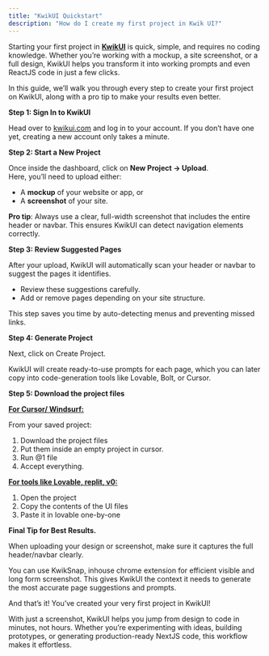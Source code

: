 ```yaml
---
title: "KwikUI Quickstart"
description: "How do I create my first project in Kwik UI?"
---
```


Starting your first project in [**KwikUI**](https://www.kwikui.com/) is quick, simple, and requires no coding knowledge. Whether you’re working with a mockup, a site screenshot, or a full design, KwikUI helps you transform it into working prompts and even ReactJS code in just a few clicks.

In this guide, we’ll walk you through every step to create your first project on KwikUI, along with a pro tip to make your results even better.

**Step 1: Sign In to KwikUI**

Head over to [kwikui.com](https://kwikui.com) and log in to your account. If you don’t have one yet, creating a new account only takes a minute.

**Step 2: Start a New Project**

Once inside the dashboard, click on **New Project → Upload**.\
Here, you’ll need to upload either:

- A **mockup** of your website or app, or
- A **screenshot** of your site.

**Pro tip**: Always use a clear, full-width screenshot that includes the entire header or navbar. This ensures KwikUI can detect navigation elements correctly.

**Step 3: Review Suggested Pages**

After your upload, KwikUI will automatically scan your header or navbar to suggest the pages it identifies.

- Review these suggestions carefully.
- Add or remove pages depending on your site structure.

This step saves you time by auto-detecting menus and preventing missed links.

**Step 4: Generate Project**

Next, click on Create Project.

KwikUI will create ready-to-use prompts for each page, which you can later copy into code-generation tools like Lovable, Bolt, or Cursor.

**Step 5: Download the project files**

**<u>For Cursor/ Windsurf:</u>**

From your saved project:

1. Download the project files
2. Put them inside an empty project in cursor.
3. Run @1 file
4. Accept everything.

**<u>For tools like Lovable, replit, v0:</u>**

1. Open the project
2. Copy the contents of the UI files
3. Paste it in lovable one-by-one

**Final Tip for Best Results.**

When uploading your design or screenshot, make sure it captures the full header/navbar clearly. 

You can use KwikSnap, inhouse chrome extension for efficient visible and long form screenshot. This gives KwikUI the context it needs to generate the most accurate page suggestions and prompts.

And that’s it! You’ve created your very first project in KwikUI!

With just a screenshot, KwikUI helps you jump from design to code in minutes, not hours. Whether you’re experimenting with ideas, building prototypes, or generating production-ready NextJS code, this workflow makes it effortless.
